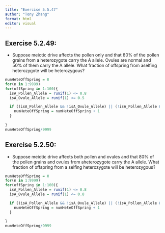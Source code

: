 ```yaml
---
title: "Exercise 5.5.47"
author: "Tony Zhang"
format: html
editor: visual
---
```


## Exercise 5.2.49:

-   Suppose meiotic drive affects the pollen only and that 80% of the pollen grains from a heterozygote carry the A allele. Ovules are normal and 50% of them carry the A allele. What fraction of offspring from aselfing heterozygote will be heterozygous?

```r

numHeteOffSpring = 0
for(n in 1:9999)
for(offSpring in 1:100){
  isA_Pollen_Allele = runif(1) <= 0.8
  isA_Ovule_Allele = runif(1) <= 0.5

  if ((isA_Pollen_Allele && !isA_Ovule_Allele) || (!isA_Pollen_Allele && isA_Ovule_Allele)){
    numHeteOffSpring = numHeteOffSpring + 1
  }
  
}
numHeteOffSpring/9999

```

## Exercise 5.2.50:

-   Suppose meiotic drive affects both pollen and ovules and that 80% of the pollen grains and ovules from aheterozygote carry the A allele. What fraction of offspring from a selfing heterozygote will be heterozygous?

```r
numHeteOffSpring = 0
for(n in 1:9999)
for(offSpring in 1:100){
  isA_Pollen_Allele = runif(1) <= 0.8
  isA_Ovule_Allele = runif(1) <= 0.8

  if ((isA_Pollen_Allele && !isA_Ovule_Allele) || (!isA_Pollen_Allele && isA_Ovule_Allele)){
    numHeteOffSpring = numHeteOffSpring + 1
  }
  
}
numHeteOffSpring/9999

```
